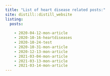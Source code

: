 ```yaml
---
title: "List of heart disease related posts:"
site: distill::distill_website
listing: 
  posts:
    
    - 2020-04-12-mon-article
    - 2020-10-16-heartdiseases
    - 2020-10-24-test
    - 2020-10-31-mon-article
    - 2020-12-13-mon-article
    - 2021-03-04-mon-article
    - 2021-03-13-mon-article
    - 2021-03-14-mon-article 
---
```

